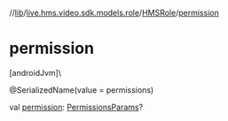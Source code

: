 //[lib](../../../index)/[live.hms.video.sdk.models.role](../index)/[HMSRole](index)/[permission](permission)

# permission

[androidJvm]\

@SerializedName(value = permissions)

val [permission](permission): [PermissionsParams](../-permissions-params/index)?
